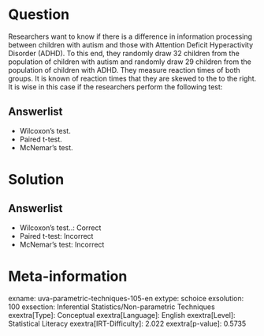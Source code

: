 Question
========

Researchers want to know if there is a difference in information processing between children with autism and those with Attention Deficit Hyperactivity Disorder (ADHD). To this end, they randomly draw 32 children from the population of children with autism and randomly draw 29 children from the population of children with ADHD. They measure reaction times of both groups. It is known of reaction times that they are skewed to the to the right. It is wise in this case if the researchers perform the following test:

Answerlist
----------

* Wilcoxon's test.
* Paired t-test.
* McNemar's test.

Solution
========

Answerlist
----------

* Wilcoxon's test..: Correct
* Paired t-test: Incorrect
* McNemar's test: Incorrect

Meta-information
================
exname: uva-parametric-techniques-105-en
extype: schoice
exsolution: 100
exsection: Inferential Statistics/Non-parametric Techniques
exextra[Type]: Conceptual
exextra[Language]: English
exextra[Level]: Statistical Literacy
exextra[IRT-Difficulty]: 2.022
exextra[p-value]: 0.5735
